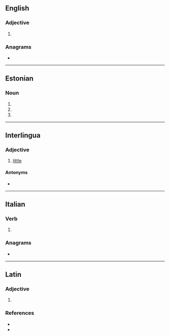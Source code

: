 ==English==

===Adjective===
{{en-adj|-}}

# {{alternative spelling of|en|pareve}}

===Anagrams===
* {{anagrams|en|a=aeprv|parev|paver|vaper}}

----

==Estonian==

===Noun===
{{head|et|noun form}}

# {{noun form of|et|parv||gen|s}}
# {{noun form of|et|parv||par|s}}
# {{noun form of|et|parv||ill|s}}

----

==Interlingua==

===Adjective===
{{ia-adj|minor|sup2=minime}}

# [[little]]

====Antonyms====
* {{l|ia|grande}}

----

==Italian==

===Verb===
{{head|it|verb form}}

# {{inflection of|it|parere||3|s|phis}}

===Anagrams===
* {{l|it|prave}}

----

==Latin==

===Adjective===
{{la-adj-form|parve}}

# {{inflection of|la|parvus||voc|m|s}}

===References===
* {{R:L&S}}
* {{R:Gaffiot}}